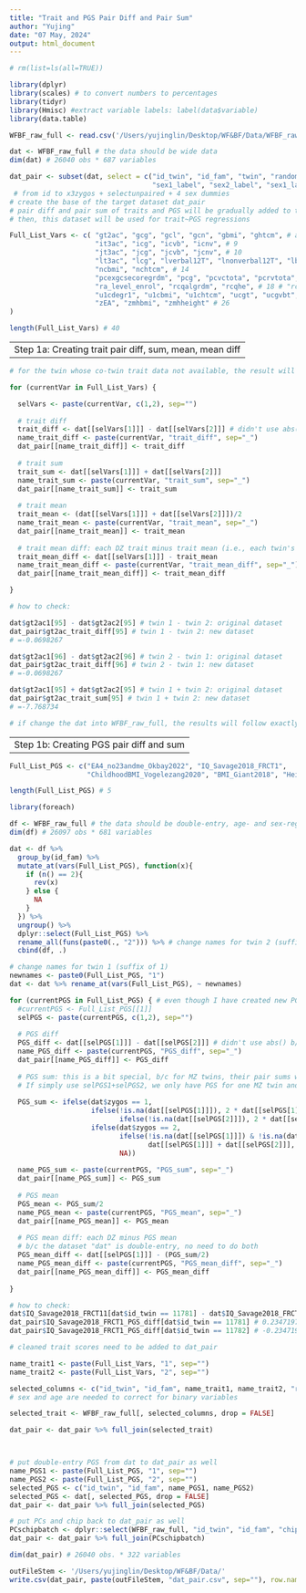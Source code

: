 ```yaml
---
title: "Trait and PGS Pair Diff and Pair Sum"
author: "Yujing"
date: "07 May, 2024"
output: html_document
---
```


```r

# rm(list=ls(all=TRUE))

library(dplyr)
library(scales) # to convert numbers to percentages
library(tidyr)
library(Hmisc) #extract variable labels: label(data$variable)
library(data.table)
```



```r

WFBF_raw_full <- read.csv('/Users/yujinglin/Desktop/WF&BF/Data/WFBF_raw_full.csv')

dat <- WFBF_raw_full # the data should be wide data
dim(dat) # 26040 obs * 687 variables

dat_pair <- subset(dat, select = c("id_twin", "id_fam", "twin", "random", "cohort", "sex1", "sex2", "zygos", "sexzyg", "x3zygos", "selectunpaired",
                                   "sex1_label", "sex2_label", "sex1_label_for_pairmeansum", "sex1_label_for_pairdiff")) 
 # from id to x3zygos + selectunpaired + 4 sex dummies
# create the base of the target dataset dat_pair
# pair diff and pair sum of traits and PGS will be gradually added to this dataset 
# then, this dataset will be used for trait~PGS regressions 
```



```r

Full_List_Vars <- c( "gt2ac", "gcg", "gcl", "gcn", "gbmi", "ghtcm", # age 7
                     "it3ac", "icg", "icvb", "icnv", # 9
                     "jt3ac", "jcg", "jcvb", "jcnv", # 10
                     "lt3ac", "lcg", "lverbal12T", "lnonverbal12T", "lbmi", "lchtcm", # 12 # "lcvb", "lcnv", 
                     "ncbmi", "nchtcm", # 14
                     "pcexgcsecoregrdm", "pcg", "pcvctota", "pcrvtota", "pcbmi", "pcqdhtcm", # 16
                     "ra_level_enrol", "rcqalgrdm", "rcqhe", # 18 # "rcqalsgrdm", 
                     "u1cdegr1", "u1cbmi", "u1chtcm", "ucgt", "ucgvbt", "ucgnvt", # 21 # "u1cedat", 
                     "zEA", "zmhbmi", "zmhheight" # 26
)

length(Full_List_Vars) # 40

```



---
Step 1a: Creating trait pair diff, sum, mean, mean diff
---

```r

# for the twin whose co-twin trait data not available, the result will be NA, so won't effect the corr coef

for (currentVar in Full_List_Vars) {

  selVars <- paste(currentVar, c(1,2), sep="")
  
  # trait diff
  trait_diff <- dat[[selVars[1]]] - dat[[selVars[2]]] # didn't use abs() b/c PGS diff will also be w/o absolute values (both trait diff and PGS diff will have the +/- signs)
  name_trait_diff <- paste(currentVar, "trait_diff", sep="_")
  dat_pair[[name_trait_diff]] <- trait_diff
  
  # trait sum
  trait_sum <- dat[[selVars[1]]] + dat[[selVars[2]]]
  name_trait_sum <- paste(currentVar, "trait_sum", sep="_")
  dat_pair[[name_trait_sum]] <- trait_sum
  
  # trait mean
  trait_mean <- (dat[[selVars[1]]] + dat[[selVars[2]]])/2
  name_trait_mean <- paste(currentVar, "trait_mean", sep="_")
  dat_pair[[name_trait_mean]] <- trait_mean
  
  # trait mean diff: each DZ trait minus trait mean (i.e., each twin's deviation from pair mean)
  trait_mean_diff <- dat[[selVars[1]]] - trait_mean
  name_trait_mean_diff <- paste(currentVar, "trait_mean_diff", sep="_")
  dat_pair[[name_trait_mean_diff]] <- trait_mean_diff

}

```

```r

# how to check: 

dat$gt2ac1[95] - dat$gt2ac2[95] # twin 1 - twin 2: original dataset
dat_pair$gt2ac_trait_diff[95] # twin 1 - twin 2: new dataset
# =-0.0698267

dat$gt2ac1[96] - dat$gt2ac2[96] # twin 2 - twin 1: original dataset
dat_pair$gt2ac_trait_diff[96] # twin 2 - twin 1: new dataset
# =-0.0698267

dat$gt2ac1[95] + dat$gt2ac2[95] # twin 1 + twin 2: original dataset
dat_pair$gt2ac_trait_sum[95] # twin 1 + twin 2: new dataset
# =-7.768734

# if change the dat into WFBF_raw_full, the results will follow exactly what we would expect (have already checked--indicating the function is good)

```



---
Step 1b: Creating PGS pair diff and sum
---

```r

Full_List_PGS <- c("EA4_no23andme_Okbay2022", "IQ_Savage2018_FRCT1", 
                   "ChildhoodBMI_Vogelezang2020", "BMI_Giant2018", "Height_Yengo2022")

length(Full_List_PGS) # 5

```

```r

library(foreach)

df <- WFBF_raw_full # the data should be double-entry, age- and sex-regressed data with all participants except for those in the std TEDS exclusion criteria; b/c we need it to double-enter PGS, both twins and co-twins are needed
dim(df) # 26097 obs * 681 variables

dat <- df %>%
  group_by(id_fam) %>%
  mutate_at(vars(Full_List_PGS), function(x){
    if (n() == 2){
      rev(x)
    } else {
      NA
    }
  }) %>%
  ungroup() %>%
  dplyr::select(Full_List_PGS) %>%
  rename_all(funs(paste0(., "2"))) %>% # change names for twin 2 (suffix of 2)
  cbind(df, .)

# change names for twin 1 (suffix of 1)
newnames <- paste0(Full_List_PGS, "1")
dat <- dat %>% rename_at(vars(Full_List_PGS), ~ newnames)

for (currentPGS in Full_List_PGS) { # even though I have created new PGS variable names based on double-entry convention, I should still use the original names, b/c I will create the selPGS again (in case, I don't need to create a full variable list)
  #currentPGS <- Full_List_PGS[[1]]
  selPGS <- paste(currentPGS, c(1,2), sep="")
  
  # PGS diff
  PGS_diff <- dat[[selPGS[1]]] - dat[[selPGS[2]]] # didn't use abs() b/c trait diff didn't use
  name_PGS_diff <- paste(currentPGS, "PGS_diff", sep="_")
  dat_pair[[name_PGS_diff]] <- PGS_diff
  
  # PGS sum: this is a bit special, b/c for MZ twins, their pair sums will be double the PGS of one MZ twin
  # If simply use selPGS1+selPGS2, we only have PGS for one MZ twin and all the sums will be NA for MZ twins 
  
  PGS_sum <- ifelse(dat$zygos == 1, 
                    ifelse(!is.na(dat[[selPGS[1]]]), 2 * dat[[selPGS[1]]], 
                           ifelse(!is.na(dat[[selPGS[2]]]), 2 * dat[[selPGS[2]]], NA)),
                    ifelse(dat$zygos == 2, 
                           ifelse(!is.na(dat[[selPGS[1]]]) & !is.na(dat[[selPGS[2]]]), 
                                  dat[[selPGS[1]]] + dat[[selPGS[2]]], NA),
                           NA))
  
  name_PGS_sum <- paste(currentPGS, "PGS_sum", sep="_")
  dat_pair[[name_PGS_sum]] <- PGS_sum
  
  # PGS mean
  PGS_mean <- PGS_sum/2
  name_PGS_mean <- paste(currentPGS, "PGS_mean", sep="_")
  dat_pair[[name_PGS_mean]] <- PGS_mean
  
  # PGS mean diff: each DZ minus PGS mean
  # b/c the dataset "dat" is double-entry, no need to do both 
  PGS_mean_diff <- dat[[selPGS[1]]] - (PGS_sum/2)
  name_PGS_mean_diff <- paste(currentPGS, "PGS_mean_diff", sep="_")
  dat_pair[[name_PGS_mean_diff]] <- PGS_mean_diff
  
}

```

```r
# how to check: 
dat$IQ_Savage2018_FRCT11[dat$id_twin == 11781] - dat$IQ_Savage2018_FRCT11[dat$id_twin == 11782] # 0.2347197
dat_pair$IQ_Savage2018_FRCT1_PGS_diff[dat$id_twin == 11781] # 0.2347197
dat_pair$IQ_Savage2018_FRCT1_PGS_diff[dat$id_twin == 11782] # -0.2347197

```





```r

# cleaned trait scores need to be added to dat_pair

name_trait1 <- paste(Full_List_Vars, "1", sep="")
name_trait2 <- paste(Full_List_Vars, "2", sep="")

selected_columns <- c("id_twin", "id_fam", name_trait1, name_trait2, "rcqalage1")
# sex and age are needed to correct for binary variables 

selected_trait <- WFBF_raw_full[, selected_columns, drop = FALSE]

dat_pair <- dat_pair %>% full_join(selected_trait)



# put double-entry PGS from dat to dat_pair as well
name_PGS1 <- paste(Full_List_PGS, "1", sep="")
name_PGS2 <- paste(Full_List_PGS, "2", sep="")
selected_PGS <- c("id_twin", "id_fam", name_PGS1, name_PGS2)
selected_PGS <- dat[, selected_PGS, drop = FALSE]
dat_pair <- dat_pair %>% full_join(selected_PGS)

# put PCs and chip back to dat_pair as well
PCschipbatch <- dplyr::select(WFBF_raw_full, "id_twin", "id_fam", "chiptype", "batchnumber", "PC1", "PC2", "PC3", "PC4", "PC5", "PC6", "PC7", "PC8", "PC9", "PC10")
dat_pair <- dat_pair %>% full_join(PCschipbatch)

```

```r

dim(dat_pair) # 26040 obs. * 322 variables 

outFileStem <- '/Users/yujinglin/Desktop/WF&BF/Data/'
write.csv(dat_pair, paste(outFileStem, "dat_pair.csv", sep=""), row.names = FALSE)

```

